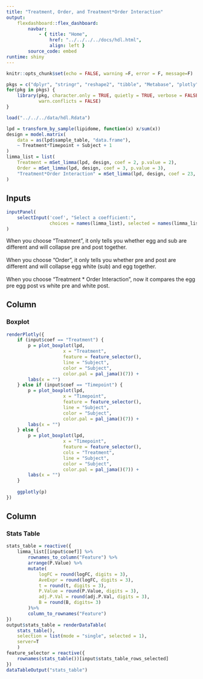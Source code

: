 ```yaml
---
title: "Treatment, Order, and Treatment*Order Interaction"
output:
    flexdashboard::flex_dashboard:
        navbar:
            - { title: "Home", 
                href: "../../../../docs/hdl.html", 
                align: left }
        source_code: embed
runtime: shiny
---
```


```r
knitr::opts_chunk$set(echo = FALSE, warning =F, error = F, message=F)
```

```r
pkgs = c("dplyr", "stringr", "reshape2", "tibble", "Metabase", "plotly", "DT", "ggsci")
for(pkg in pkgs) {
    library(pkg, character.only = TRUE, quietly = TRUE, verbose = FALSE,
            warn.conflicts = FALSE)
}
```

```r
load("../../../data/hdl.Rdata")
```

```r
lpd = transform_by_sample(lipidome, function(x) x/sum(x))
design = model.matrix(
    data = as(lpd$sample_table, "data.frame"), 
    ~ Treatment*Timepoint + Subject + 1
)
limma_list = list(
    Treatment = mSet_limma(lpd, design, coef = 2, p.value = 2),
    Order = mSet_limma(lpd, design, coef = 3, p.value = 3),
    "Treatment*Order Interaction" = mSet_limma(lpd, design, coef = 23, p.value = 3)
)
```

Inputs {.sidebar}
------------------------

```r
inputPanel(
    selectInput('coef', "Select a coefficient:",
                choices = names(limma_list), selected = names(limma_list)[1])
)
```

<div class="shiny-input-panel">
<div class="shiny-flow-layout">
When you choose "Treatment", it only tells you whether egg and sub are different and will collapse pre and post together.
<br /><br />
When you choose "Order", it only tells you whether pre and post are different and will collapse egg white (sub) and egg together.
<br /><br />
When you choose "Treatment * Order Interaction", now it compares the egg pre egg post vs white pre and white post.
<br />
</div>
</div>


Column 
-------------------------------------
    
### Boxplot

```r
renderPlotly({
    if (input$coef == "Treatment") {
        p = plot_boxplot(lpd, 
                     x = "Treatment", 
                     feature = feature_selector(),
                     line = "Subject",
                     color = "Subject",
                     color.pal = pal_jama()(7)) +
        labs(x = "")
    } else if (input$coef == "Timepoint") {
        p = plot_boxplot(lpd, 
                     x = "Timepoint", 
                     feature = feature_selector(),
                     line = "Subject",
                     color = "Subject",
                     color.pal = pal_jama()(7)) +
        labs(x = "")
    } else {
        p = plot_boxplot(lpd, 
                     x = "Timepoint", 
                     feature = feature_selector(),
                     cols = "Treatment",
                     line = "Subject",
                     color = "Subject",
                     color.pal = pal_jama()(7)) +
        labs(x = "")
    }
    
    ggplotly(p)
})

```


Column
-------------------------------------

### Stats Table

```r
stats_table = reactive({
    limma_list[[input$coef]] %>%
        rownames_to_column("Feature") %>%
        arrange(P.Value) %>%
        mutate(
            logFC = round(logFC, digits = 3),
            AveExpr = round(logFC, digits = 3),
            t = round(t, digits = 3),
            P.Value = round(P.Value, digits = 3),
            adj.P.Val = round(adj.P.Val, digits = 3),
            B = round(B, digits= 3)
        )%>%
        column_to_rownames("Feature")
}) 
output$stats_table = renderDataTable(
    stats_table(), 
    selection = list(mode = "single", selected = 1),
    server=T
    )
feature_selector = reactive({
    rownames(stats_table())[input$stats_table_rows_selected]
})
dataTableOutput("stats_table")
```